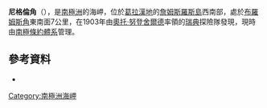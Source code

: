 {{coord|64|23|S|58|13|W|display=title}}

'''尼格倫角'''（{{lang-sv|Nygren Point}}），是[[南極洲|南極洲]]的海岬，位於[[葛拉漢地|葛拉漢地]]的[[詹姆斯羅斯島|詹姆斯羅斯島]]西南部，處於[[布羅姆斯角|布羅姆斯角]]東南面7公里，在1903年由[[奧托·努登舍爾德|奧托·努登舍爾德]]率領的[[瑞典|瑞典]]探險隊發現，現時由[[南極條約體系|南極條約體系]]管理。

==參考資料==
*{{usgs-gazetteer}}

{{DEFAULTSORT:Nygren Point}}
[[Category:南極洲海岬|Category:南極洲海岬]]


{{JamesRossIsland-geo-stub}}